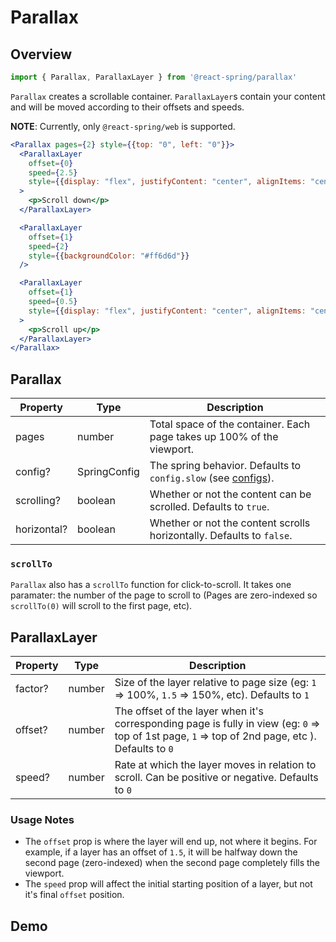 # Parallax

## Overview

```js
import { Parallax, ParallaxLayer } from '@react-spring/parallax'
```

`Parallax` creates a scrollable container. `ParallaxLayer`s contain your content and will be moved according to their offsets and speeds.

**NOTE**: Currently, only `@react-spring/web` is supported.

```jsx render=true edit=true
<Parallax pages={2} style={{top: "0", left: "0"}}>
  <ParallaxLayer 
    offset={0} 
    speed={2.5} 
    style={{display: "flex", justifyContent: "center", alignItems: "center"}}
  >
    <p>Scroll down</p>
  </ParallaxLayer>

  <ParallaxLayer 
    offset={1} 
    speed={2} 
    style={{backgroundColor: "#ff6d6d"}}
  />

  <ParallaxLayer 
    offset={1} 
    speed={0.5} 
    style={{display: "flex", justifyContent: "center", alignItems: "center", color: "white"}}
  >
    <p>Scroll up</p>
  </ParallaxLayer>
</Parallax>

```

## Parallax

| Property    | Type         | Description                                                                      |
| ----------- | ------------ | -------------------------------------------------------------------------------- |
| pages       | number       | Total space of the container. Each page takes up 100% of the viewport.           |
| config?     | SpringConfig | The spring behavior. Defaults to `config.slow` (see [configs](/common/configs)). |
| scrolling?  | boolean      | Whether or not the content can be scrolled. Defaults to `true`.                  |
| horizontal? | boolean      | Whether or not the content scrolls horizontally. Defaults to `false`.            |

### `scrollTo`

`Parallax` also has a `scrollTo` function for click-to-scroll. It takes one paramater: the number of the page to scroll to
(Pages are zero-indexed so `scrollTo(0)` will scroll to the first page, etc).

## ParallaxLayer

| Property | Type   | Description                                                                                                                                       |
| -------- | ------ | ------------------------------------------------------------------------------------------------------------------------------------------------- |
| factor?  | number | Size of the layer relative to page size (eg: `1` => 100%, `1.5` => 150%, etc). Defaults to `1`                                                    |
| offset?  | number | The offset of the layer when it's corresponding page is fully in view (eg: `0` => top of 1st page, `1` => top of 2nd page, etc ). Defaults to `0` |
| speed?   | number | Rate at which the layer moves in relation to scroll. Can be positive or negative. Defaults to `0`                                                 |

### Usage Notes

- The `offset` prop is where the layer will end up, not where it begins. For example, if a layer has an offset of `1.5`, it will be halfway down the second page (zero-indexed) when the second page completely fills the viewport.
- The `speed` prop will affect the initial starting position of a layer, but not it's final `offset` position.

## Demo
